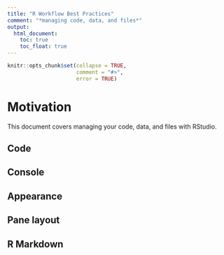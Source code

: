 ```yaml
---
title: "R Workflow Best Practices"
comment: "*managing code, data, and files*"
output:
  html_document:
    toc: true
    toc_float: true
---
```


```r
knitr::opts_chunk$set(collapse = TRUE, 
                      comment = "#>", 
                      error = TRUE)
```

# Motivation 

This document covers managing your code, data, and files with RStudio.

## Code {.tabset}



## Console {.tabset}

## Appearance {.tabset}

## Pane layout {.tabset}

## R Markdown {.tabset}


